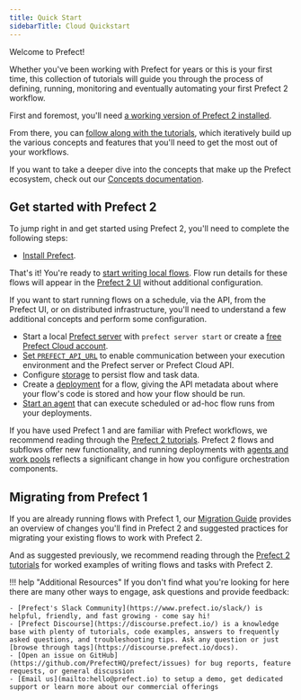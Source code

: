 ```yaml
---
title: Quick Start
sidebarTitle: Cloud Quickstart
---
```



Welcome to Prefect!  

Whether you've been working with Prefect for years or this is your first time, this collection of tutorials will guide you through the process of defining, running, monitoring and eventually automating your first Prefect 2 workflow.  

First and foremost, you'll need [a working version of Prefect 2 installed](installation.md).  

From there, you can [follow along with the tutorials](/2.8.7/tutorials/first-steps/), which iteratively build up the various concepts and features that you'll need to get the most out of your workflows.  

If you want to take a deeper dive into the concepts that make up the Prefect ecosystem, check out our [Concepts documentation](/2.8.7/concepts/overview).

## Get started with Prefect 2

To jump right in and get started using Prefect 2, you'll need to complete the following steps:

- [Install Prefect](/2.8.7/getting-started/installation/).

That's it! You're ready to [start writing local flows](/2.8.7/tutorials/first-steps/). Flow run details for these flows will appear in the [Prefect 2 UI](/2.8.7/ui/overview/) without additional configuration.

If you want to start running flows on a schedule, via the API, from the Prefect UI, or on distributed infrastructure, you'll need to understand a few additional concepts and perform some configuration.

- Start a local [Prefect server](/2.8.7/ui/overview/) with `prefect server start` or create a [free Prefect Cloud account](/2.8.7/ui/cloud-quickstart/).
- [Set `PREFECT_API_URL`](/2.8.7/tutorials/orchestration/#running-the-prefect-server) to enable communication between your execution environment and the Prefect server or Prefect Cloud API.
- Configure [storage](/2.8.7/tutorials/storage/) to persist flow and task data.
- Create a [deployment](/2.8.7/tutorials/deployments/) for a flow, giving the API metadata about where your flow's code is stored and how your flow should be run.
- [Start an agent](/2.8.7/concepts/work-pools/#agent-overview) that can execute scheduled or ad-hoc flow runs from your deployments.

If you have used Prefect 1 and are familiar with Prefect workflows, we recommend reading through the [Prefect 2 tutorials](/2.8.7/tutorials/first-steps/). Prefect 2 flows and subflows offer new functionality, and running deployments with [agents and work pools](/2.8.7/tutorials/deployments/) reflects a significant change in how you configure orchestration components.

## Migrating from Prefect 1

If you are already running flows with Prefect 1, our [Migration Guide](/2.8.7/migration-guide/) provides an overview of changes you'll find in Prefect 2 and suggested practices for migrating your existing flows to work with Prefect 2.

And as suggested previously, we recommend reading through the [Prefect 2 tutorials](/2.8.7/tutorials/first-steps/) for worked examples of writing flows and tasks with Prefect 2.

!!! help "Additional Resources"
    If you don't find what you're looking for here there are many other ways to engage, ask questions and provide feedback:

    - [Prefect's Slack Community](https://www.prefect.io/slack/) is helpful, friendly, and fast growing - come say hi!
    - [Prefect Discourse](https://discourse.prefect.io/) is a knowledge base with plenty of tutorials, code examples, answers to frequently asked questions, and troubleshooting tips. Ask any question or just [browse through tags](https://discourse.prefect.io/docs).
    - [Open an issue on GitHub](https://github.com/PrefectHQ/prefect/issues) for bug reports, feature requests, or general discussion
    - [Email us](mailto:hello@prefect.io) to setup a demo, get dedicated support or learn more about our commercial offerings
